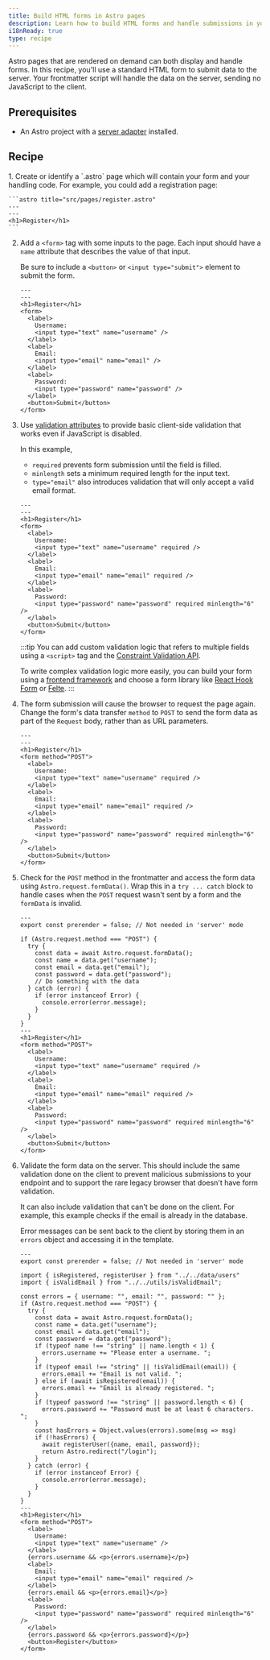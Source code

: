 ```yaml
---
title: Build HTML forms in Astro pages
description: Learn how to build HTML forms and handle submissions in your frontmatter.
i18nReady: true
type: recipe
---
```


Astro pages that are rendered on demand can both display and handle forms. In this recipe, you'll use a standard HTML form to submit data to the server. Your frontmatter script will handle the data on the server, sending no JavaScript to the client.

## Prerequisites
- An Astro project with a [server adapter](/en/guides/on-demand-rendering/#server-adapters) installed.

## Recipe

<Steps>
1. Create or identify a `.astro` page which will contain your form and your handling code. For example, you could add a registration page:

    ```astro title="src/pages/register.astro"
    ---
    ---
    <h1>Register</h1>
    ```

2. Add a `<form>` tag with some inputs to the page. Each input should have a `name` attribute that describes the value of that input. 

    Be sure to include a `<button>` or `<input type="submit">` element to submit the form.
    ```astro title="src/pages/register.astro"
    ---
    ---
    <h1>Register</h1>
    <form>
      <label>
        Username:
        <input type="text" name="username" />
      </label>
      <label>
        Email:
        <input type="email" name="email" />
      </label>
      <label>
        Password:
        <input type="password" name="password" />
      </label>
      <button>Submit</button>
    </form>
    ```

3. Use [validation attributes](https://developer.mozilla.org/en-US/docs/Learn/Forms/Form_validation#using_built-in_form_validation) to provide basic client-side validation that works even if JavaScript is disabled. 

    In this example,
    - `required` prevents form submission until the field is filled. 
    - `minlength` sets a minimum required length for the input text.
    - `type="email"` also introduces validation that will only accept a valid email format.

    ```astro title="src/pages/register.astro"
    ---
    ---
    <h1>Register</h1>
    <form>
      <label>
        Username:
        <input type="text" name="username" required />
      </label>
      <label>
        Email:
        <input type="email" name="email" required />
      </label>
      <label>
        Password:
        <input type="password" name="password" required minlength="6" />
      </label>
      <button>Submit</button>
    </form>
    ```
    
    :::tip
    You can add custom validation logic that refers to multiple fields using a `<script>` tag and the [Constraint Validation API](https://developer.mozilla.org/en-US/docs/Web/HTML/Constraint_validation#complex_constraints_using_the_constraint_validation_api).

    To write complex validation logic more easily, you can build your form using a [frontend framework](/en/guides/framework-components/) and choose a form library like [React Hook Form](https://react-hook-form.com/) or [Felte](https://felte.dev/).
    :::

4. The form submission will cause the browser to request the page again. Change the form's data transfer `method` to `POST` to send the form data as part of the `Request` body, rather than as URL parameters.

    ```astro title="src/pages/register.astro" 'method="POST"'
    ---
    ---
    <h1>Register</h1>
    <form method="POST">
      <label>
        Username:
        <input type="text" name="username" required />
      </label>
      <label>
        Email:
        <input type="email" name="email" required />
      </label>
      <label>
        Password:
        <input type="password" name="password" required minlength="6" />
      </label>
      <button>Submit</button>
    </form>
    ```

5.  Check for the `POST` method in the frontmatter and access the form data using `Astro.request.formData()`. Wrap this in a `try ... catch` block to handle cases when the `POST` request wasn't sent by a form and the `formData` is invalid.

    ```astro title="src/pages/register.astro" ins={2-15} "Astro.request.formData()"
    ---
    export const prerender = false; // Not needed in 'server' mode
    
    if (Astro.request.method === "POST") {
      try {
        const data = await Astro.request.formData();
        const name = data.get("username");
        const email = data.get("email");
        const password = data.get("password");
        // Do something with the data
      } catch (error) {
        if (error instanceof Error) {
          console.error(error.message);
        }
      }
    }
    ---
    <h1>Register</h1>
    <form method="POST">
      <label>
        Username:
        <input type="text" name="username" required />
      </label>
      <label>
        Email:
        <input type="email" name="email" required />
      </label>
      <label>
        Password:
        <input type="password" name="password" required minlength="6" />
      </label>
      <button>Submit</button>
    </form>
    ```

6. Validate the form data on the server. This should include the same validation done on the client to prevent malicious submissions to your endpoint and to support the rare legacy browser that doesn't have form validation. 

    It can also include validation that can't be done on the client. For example, this example checks if the email is already in the database. 

    Error messages can be sent back to the client by storing them in an `errors` object and accessing it in the template. 

    ```astro title="src/pages/register.astro" ins={2, 7, 14-24, 43, 48, 53}
    ---
    export const prerender = false; // Not needed in 'server' mode
    
    import { isRegistered, registerUser } from "../../data/users"
    import { isValidEmail } from "../../utils/isValidEmail";

    const errors = { username: "", email: "", password: "" };
    if (Astro.request.method === "POST") {
      try {
        const data = await Astro.request.formData();
        const name = data.get("username");
        const email = data.get("email");
        const password = data.get("password");
        if (typeof name !== "string" || name.length < 1) {
          errors.username += "Please enter a username. ";
        }
        if (typeof email !== "string" || !isValidEmail(email)) {
          errors.email += "Email is not valid. ";
        } else if (await isRegistered(email)) {
          errors.email += "Email is already registered. ";
        }
        if (typeof password !== "string" || password.length < 6) {
          errors.password += "Password must be at least 6 characters. ";
        }
        const hasErrors = Object.values(errors).some(msg => msg)
        if (!hasErrors) {
          await registerUser({name, email, password});
          return Astro.redirect("/login");
        }
      } catch (error) {
        if (error instanceof Error) {
          console.error(error.message);
        }
      }
    }
    ---
    <h1>Register</h1>
    <form method="POST">
      <label>
        Username:
        <input type="text" name="username" />
      </label>
      {errors.username && <p>{errors.username}</p>}
      <label>
        Email:
        <input type="email" name="email" required />
      </label>
      {errors.email && <p>{errors.email}</p>}
      <label>
        Password:
        <input type="password" name="password" required minlength="6" />
      </label>
      {errors.password && <p>{errors.password}</p>}
      <button>Register</button>
    </form>

    ```
</Steps>
